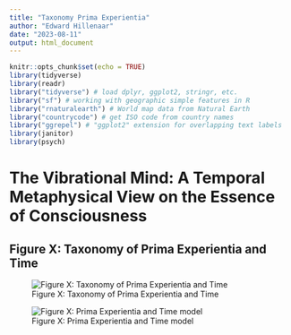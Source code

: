 ```yaml
---
title: "Taxonomy Prima Experientia"
author: "Edward Hillenaar"
date: "2023-08-11"
output: html_document
---
```


```r
knitr::opts_chunk$set(echo = TRUE)
library(tidyverse)
library(readr)
library("tidyverse") # load dplyr, ggplot2, stringr, etc.
library("sf") # working with geographic simple features in R
library("rnaturalearth") # World map data from Natural Earth
library("countrycode") # get ISO code from country names
library("ggrepel") # "ggplot2" extension for overlapping text labels
library(janitor)
library(psych)
```

# The Vibrational Mind: A Temporal Metaphysical View on the Essence of Consciousness

## Figure X: Taxonomy of Prima Experientia and Time

![Figure X: Taxonomy of Prima Experientia and Time](https://raw.githubusercontent.com/EdwardHill15/edwardhill-apero/bb62950af059875da0f8a94eed29174345894863/content/blog/11082023_Taxonomy%20Prima%20Experientia/featured.jpg)

![Figure X: Prima Experientia and Time model](https://github.com/EdwardHill15/edwardhill-apero/blob/main/content/blog/11082023_Taxonomy%20Prima%20Experientia/featured.jpg?raw=true)

